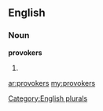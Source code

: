 ==English==

===Noun===
'''provokers'''

# {{plural of|[[provoker]]}}

[[Category:English plurals]]

[[ar:provokers]]
[[my:provokers]]